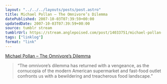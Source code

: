 ```yaml
---
layout: "../../../layouts/posts/post.astro"
title: Michael Pollan – The Omnivore’s Dilemma
datePublished: 2007-10-03T07:39:59+00:00
updatedDate: 2007-10-03T07:39:59+00:00
source: tumblr stream
tumblrUrl: https://stream.anglepoised.com/post/14033751/michael-pollan-the-omnivores-dilemma
tags: ["linklog"]
format: "link"
---
```


[Michael Pollan &#8211; The Omnivore&#8217;s Dilemma][1]

> &ldquo;The omnivore’s dilemma has returned with a vengeance, as the cornucopia of the modern American supermarket and fast-food outlet confronts us with a bewildering and treacherous food landscape.&rdquo;

[1]: https://michaelpollan.com/books/the-omnivores-dilemma/
